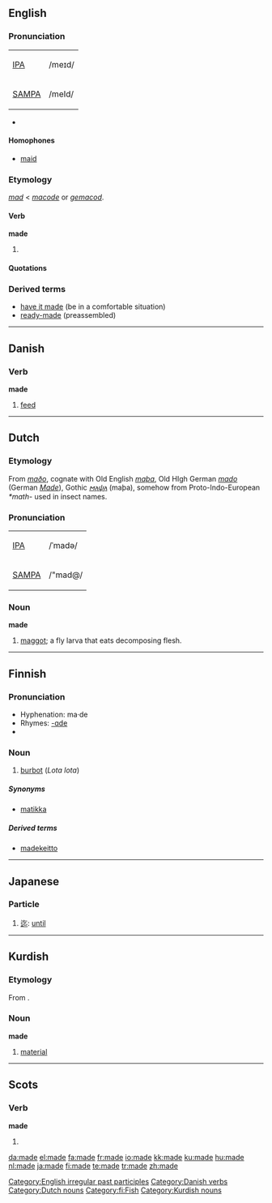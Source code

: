 {{see|Made}}
{{wikipedia}}
==English==

{{rank|A|should|can|82|made|did|such|great}}

===Pronunciation===
{| border=1 cellpadding=5
| [[w:IPA|IPA]] || /meɪd/
|-
| [[w:SAMPA|SAMPA]] || /meId/
|}
*{{audio|en-us-made.ogg|Audio (US)}}
*:{{rhymes|eɪd}}

====Homophones====
* [[maid]]

===Etymology===
{{rfc|Two etymologies now merged. Which is correct?}}

{{ME.}} ''[[mad]]'' < {{OE.}} ''[[macode]]'' or {{OE.}} ''[[gemacod]]''.

====Verb====
'''made'''

# {{past of|make#English|make}}

====Quotations====
{{seecites}}

===Derived terms===
*[[have it made]] (be in a comfortable situation)
*[[ready-made]] (preassembled)

[[Category:English irregular past participles]]

----

==Danish==

===Verb===
'''made'''

# [[feed]]

[[Category:Danish verbs]]

----

==Dutch==

===Etymology===
From {{OS.|nl}} ''[[maðo]]'', cognate with Old English ''[[maþa]]'', Old HIgh German ''[[mado]]'' (German ''[[Made]]''), Gothic ''[[𐌼𐌰𐌸𐌰]]'' (maþa),
somehow from Proto-Indo-European ''*math-'' used in insect names.

===Pronunciation===
{| border=1 cellpadding=5
| [[w:IPA|IPA]] || /ˈmadə/
|-
| [[w:SAMPA|SAMPA]] || /"mad@/
|}

===Noun===
'''made''' {{f}}

# [[maggot]]; a fly larva that eats decomposing flesh.

[[Category:Dutch nouns]]

----

==Finnish==

===Pronunciation===
*Hyphenation: ma·de
*Rhymes: [[Rhymes:Finnish:-ɑde|-ɑde]]
*{{IPA|lang=fi|[ˈmɑde]}}

===Noun===
{{fi-noun|ma|type=sade}}

# [[burbot]] (''Lota lota'')

=====Synonyms=====
* [[matikka]]

=====Derived terms=====
*[[madekeitto]]

[[Category:fi:Fish]]

----

==Japanese==
===Particle===
{{ja-pos|r|particle|hira=まで|kanji=迄}}
# [[迄]]: [[until]]

----

==Kurdish==

===Etymology===
From {{Arab.|ku}}.

===Noun===
'''made'''

# [[material]]

[[Category:Kurdish nouns]]

----

==Scots==

===Verb===
'''made'''

# {{past of|[[mak#Scots|mak]]|lang=Scots}}

[[da:made]]
[[el:made]]
[[fa:made]]
[[fr:made]]
[[io:made]]
[[kk:made]]
[[ku:made]]
[[hu:made]]
[[nl:made]]
[[ja:made]]
[[fi:made]]
[[te:made]]
[[tr:made]]
[[zh:made]]